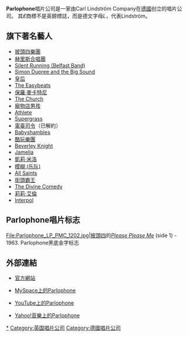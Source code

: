 {{Unreferenced|time=2020-06-23T08:44:29+00:00}}
{{noteTA
|G1=Show
}}
{{infobox record label
|name = Parlophone Records
|image = Parlophone logo.svg
|parent = [[華納音樂集團|華納音樂集團]]
|founded = {{start date and age|1896}}
|founder = [[Carl_Lindström_Company|Carl Lindström]]
|distributor = {{flagicon|GBR}} Parlophone<br/>{{flagicon|USA}} [[華納兄弟唱片公司|華納兄弟唱片公司]]<br/>WEA International Inc. 
|genre = {{flatlist|
*[[爵士樂|爵士樂]]
*[[流行音樂|流行音樂]]
*[[搖滾樂|搖滾樂]]
*[[说唱|说唱]]
}}
|location = {{GBR}}
|country = {{DEU}}<br/>{{GBR}}
|url = {{URL|parlophone.co.uk}}
}}

'''Parlophone'''唱片公司是一家由Carl Lindström Company在[[德國|德國]]创立的唱片公司。 其''₤''商標不是英鎊標誌，而是德文字母''L''，代表Lindström。

== 旗下著名藝人 ==
* [[披頭四樂團|披頭四樂團]]
* [[赫里斯合唱團|赫里斯合唱團]]
* [[Silent_Running_(Belfast_Band)|Silent Running (Belfast Band)]]
* [[Simon_Dupree_and_the_Big_Sound|Simon Dupree and the Big Sound]]
* [[皇后樂隊|皇后]]
* [[The_Easybeats|The Easybeats]]
* [[保羅·麥卡特尼|保羅·麥卡特尼]]
* [[The_Church_(band)|The Church]]
* [[寵物店男孩|寵物店男孩]]
* [[Athlete_(band)|Athlete]]
* [[Supergrass|Supergrass]]
* [[電臺司令|電臺司令]]（已解約）
* [[Babyshambles|Babyshambles]]
* [[酷玩樂團|酷玩樂團]]
* [[Beverley_Knight|Beverley Knight]]
* [[Jamelia|Jamelia]]
* [[凱莉·米洛|凱莉·米洛]]
* [[模糊_(乐队)|模糊 (乐队)]]
* [[All_Saints_(band)|All Saints]]
* [[街頭霸王_(虛擬樂團)|街頭霸王]]
* [[The_Divine_Comedy_(band)|The Divine Comedy]]
* [[莉莉·艾倫|莉莉·艾倫]]
* [[Interpol_(band)|Interpol]]

== Parlophone唱片标志 ==
<gallery>
File:Parlophone_LP_PMC_1202.jpg|[[披頭四|披頭四]]的''[[Please_Please_Me|Please Please Me]]'' (side 1) - 1963. Parlophone黑底金字标志
</gallery>

== 外部連結 ==
* {{en}}[http://www.parlophone.co.uk 官方網站] {{Wayback|url=http://www.parlophone.co.uk/ |date=20181022120704 }}
* {{zh}}{{en}}[http://www.myspace.com/parlophonerecords MySpace上的Parlophone] {{Wayback|url=http://www.myspace.com/parlophonerecords |date=20160528053224 }}
* {{en}}{{zh}}[http://www.youtube.com/user/parlophone YouTube上的Parlophone] {{Wayback|url=http://www.youtube.com/user/parlophone |date=20210105005529 }}
* {{en}}[http://launch.groups.yahoo.com/group/Parlophone_Records Yahoo!音樂上的Parlophone] {{Wayback|url=http://launch.groups.yahoo.com/group/Parlophone_Records |date=20110525205250 }}

{{华纳音乐}}
[[Category:帕洛風唱片公司|*]]

[[Category:英国唱片公司|Category:英国唱片公司]]
[[Category:德國唱片公司|Category:德國唱片公司]]